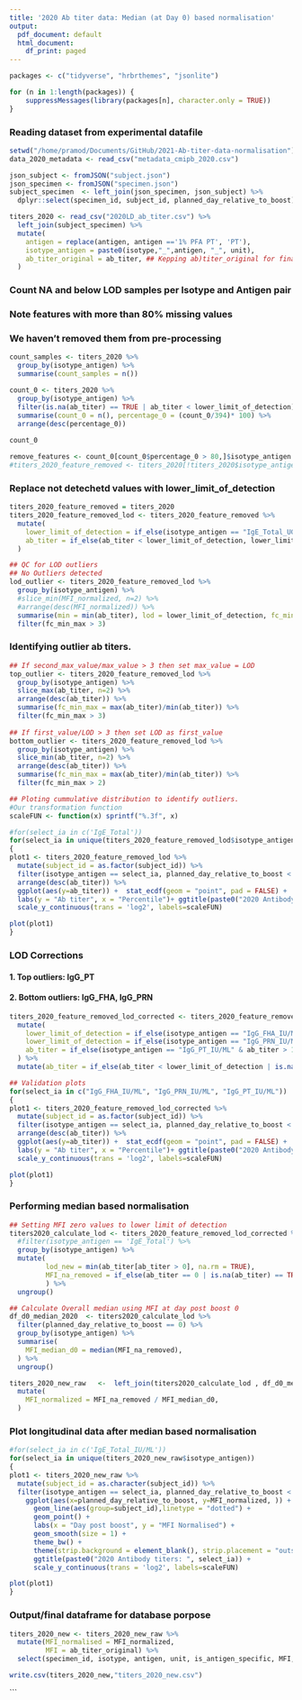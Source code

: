 ```yaml
---
title: '2020 Ab titer data: Median (at Day 0) based normalisation'
output:
  pdf_document: default
  html_document:
    df_print: paged
---
```


```r
packages <- c("tidyverse", "hrbrthemes", "jsonlite")

for (n in 1:length(packages)) {
    suppressMessages(library(packages[n], character.only = TRUE))
}

```

### Reading dataset from experimental datafile
```r
setwd("/home/pramod/Documents/GitHub/2021-Ab-titer-data-normalisation")
data_2020_metadata <- read_csv("metadata_cmipb_2020.csv")

json_subject <- fromJSON("subject.json") 
json_specimen <- fromJSON("specimen.json")
subject_specimen  <- left_join(json_specimen, json_subject) %>%
  dplyr::select(specimen_id, subject_id, planned_day_relative_to_boost)

titers_2020 <- read_csv("2020LD_ab_titer.csv") %>%
  left_join(subject_specimen) %>%
  mutate(
    antigen = replace(antigen, antigen =='1% PFA PT', 'PT'),
    isotype_antigen = paste0(isotype,"_",antigen, "_", unit),
    ab_titer_original = ab_titer, ## Kepping ab)titer_original for final dataframe
  ) 

```
### Count NA and below LOD samples per Isotype and Antigen pair 
### Note features with more than 80% missing values
### We haven't removed them from pre-processing
```r
count_samples <- titers_2020 %>%
  group_by(isotype_antigen) %>%
  summarise(count_samples = n())

count_0 <- titers_2020 %>%
  group_by(isotype_antigen) %>%
  filter(is.na(ab_titer) == TRUE | ab_titer < lower_limit_of_detection) %>%
  summarise(count_0 = n(), percentage_0 = (count_0/394)* 100) %>%
  arrange(desc(percentage_0))
  
count_0

remove_features <- count_0[count_0$percentage_0 > 80,]$isotype_antigen
#titers_2020_feature_removed <- titers_2020[!titers_2020$isotype_antigen %in% remove_features, ]
```
### Replace not detechetd values with lower_limit_of_detection
```r
titers_2020_feature_removed = titers_2020
titers_2020_feature_removed_lod <- titers_2020_feature_removed %>%
  mutate(
    lower_limit_of_detection = if_else(isotype_antigen == "IgE_Total_UG/ML", 2.09613325980121, lower_limit_of_detection), ## Correct LOD for IgE_Total_UG/ML
    ab_titer = if_else(ab_titer < lower_limit_of_detection, lower_limit_of_detection, ab_titer)
  ) 

## QC for LOD outliers
## No Outliers detected
lod_outlier <- titers_2020_feature_removed_lod %>%
  group_by(isotype_antigen) %>%
  #slice_min(MFI_normalized, n=2) %>%
  #arrange(desc(MFI_normalized)) %>%
  summarise(min = min(ab_titer), lod = lower_limit_of_detection, fc_min_max = lower_limit_of_detection/min(ab_titer)) %>%
  filter(fc_min_max > 3)
```


### Identifying outlier ab titers.
```r
## If second_max_value/max_value > 3 then set max_value = LOD
top_outlier <- titers_2020_feature_removed_lod %>%
  group_by(isotype_antigen) %>%
  slice_max(ab_titer, n=2) %>%
  arrange(desc(ab_titer)) %>%
  summarise(fc_min_max = max(ab_titer)/min(ab_titer)) %>%
  filter(fc_min_max > 3)
  
## If first_value/LOD > 3 then set LOD as first_value
bottom_outlier <- titers_2020_feature_removed_lod %>%
  group_by(isotype_antigen) %>%
  slice_min(ab_titer, n=2) %>%
  arrange(desc(ab_titer)) %>%
  summarise(fc_min_max = max(ab_titer)/min(ab_titer)) %>%
  filter(fc_min_max > 2)

## Ploting cummulative distribution to identify outliers.
#Our transformation function
scaleFUN <- function(x) sprintf("%.3f", x)

#for(select_ia in c('IgE_Total'))
for(select_ia in unique(titers_2020_feature_removed_lod$isotype_antigen))
{
plot1 <- titers_2020_feature_removed_lod %>%
  mutate(subject_id = as.factor(subject_id)) %>%
  filter(isotype_antigen == select_ia, planned_day_relative_to_boost < 50) %>%
  arrange(desc(ab_titer)) %>%
  ggplot(aes(y=ab_titer)) +  stat_ecdf(geom = "point", pad = FALSE) +
  labs(y = "Ab titer", x = "Percentile")+ ggtitle(paste0("2020 Antibody titers (" , select_ia, ")")) + theme_bw() +
  scale_y_continuous(trans = 'log2', labels=scaleFUN)

plot(plot1)
}
```

### LOD Corrections
#### 1. Top outliers: IgG_PT
#### 2. Bottom outliers: IgG_FHA, IgG_PRN
```r
titers_2020_feature_removed_lod_corrected <- titers_2020_feature_removed_lod %>%
  mutate(
    lower_limit_of_detection = if_else(isotype_antigen == "IgG_FHA_IU/ML", 4.67953450834645, lower_limit_of_detection), ## Correct LOD for IgG_FHA
    lower_limit_of_detection = if_else(isotype_antigen == "IgG_PRN_IU/ML", 6.20594906363301, lower_limit_of_detection), ## Correct LOD for IgG_PRN
    ab_titer = if_else(isotype_antigen == "IgG_PT_IU/ML" & ab_titer > 15000 , lower_limit_of_detection, ab_titer), ## Correct top outlier for IgG_PT 
  ) %>%
  mutate(ab_titer = if_else(ab_titer < lower_limit_of_detection | is.na(ab_titer) == TRUE, lower_limit_of_detection, ab_titer)) ## Setting ab titers to LOD for new LOD definitions

## Validation plots
for(select_ia in c("IgG_FHA_IU/ML", "IgG_PRN_IU/ML", "IgG_PT_IU/ML"))
{
plot1 <- titers_2020_feature_removed_lod_corrected %>%
  mutate(subject_id = as.factor(subject_id)) %>%
  filter(isotype_antigen == select_ia, planned_day_relative_to_boost < 50) %>%
  arrange(desc(ab_titer)) %>%
  ggplot(aes(y=ab_titer)) +  stat_ecdf(geom = "point", pad = FALSE) +
  labs(y = "Ab titer", x = "Percentile")+ ggtitle(paste0("2020 Antibody titers (" , select_ia, ")")) + theme_bw() +
  scale_y_continuous(trans = 'log2', labels=scaleFUN)

plot(plot1)
}

```
### Performing median based normalisation

```r
## Setting MFI zero values to lower limit of detection
titers2020_calculate_lod <- titers_2020_feature_removed_lod_corrected %>%
  #filter(isotype_antigen == 'IgE_Total') %>%
  group_by(isotype_antigen) %>%
  mutate(
         lod_new = min(ab_titer[ab_titer > 0], na.rm = TRUE),
         MFI_na_removed = if_else(ab_titer == 0 | is.na(ab_titer) == TRUE, lod_new, ab_titer)
         ) %>%
  ungroup() 

## Calculate Overall median using MFI at day post boost 0
df_d0_median_2020  <- titers2020_calculate_lod %>%
  filter(planned_day_relative_to_boost == 0) %>%
  group_by(isotype_antigen) %>%
  summarise(
    MFI_median_d0 = median(MFI_na_removed),
  ) %>%
  ungroup() 

titers_2020_new_raw   <-  left_join(titers2020_calculate_lod , df_d0_median_2020 , by = "isotype_antigen") %>%
  mutate(
    MFI_normalized = MFI_na_removed / MFI_median_d0,
  )
```

### Plot longitudinal data after median based normalisation
```r

#for(select_ia in c('IgE_Total_IU/ML'))
for(select_ia in unique(titers_2020_new_raw$isotype_antigen))
{
plot1 <- titers_2020_new_raw %>%
  mutate(subject_id = as.character(subject_id)) %>%
  filter(isotype_antigen == select_ia, planned_day_relative_to_boost < 50) %>%
    ggplot(aes(x=planned_day_relative_to_boost, y=MFI_normalized, )) +
      geom_line(aes(group=subject_id),linetype = "dotted") +
      geom_point() + 
      labs(x = "Day post boost", y = "MFI Normalised") + 
      geom_smooth(size = 1) +
      theme_bw() +
      theme(strip.background = element_blank(), strip.placement = "outside") +
      ggtitle(paste0("2020 Antibody titers: ", select_ia)) +
      scale_y_continuous(trans = 'log2', labels=scaleFUN)

plot(plot1)
}
```
### Output/final dataframe for database porpose
```r
titers_2020_new <- titers_2020_new_raw %>%
  mutate(MFI_normalised = MFI_normalized,
         MFI = ab_titer_original) %>%
  select(specimen_id, isotype, antigen, unit, is_antigen_specific, MFI, MFI_normalised, lower_limit_of_detection) 

write.csv(titers_2020_new,"titers_2020_new.csv")
```
```

